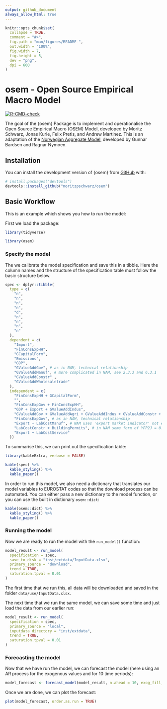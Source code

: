 ```yaml
---
output: github_document
always_allow_html: true
---
```


<!-- README.md is generated from README.Rmd. Please edit that file -->

```r
knitr::opts_chunk$set(
  collapse = TRUE,
  comment = "#>",
  fig.path = "man/figures/README-",
  out.width = "100%",
  fig.width = 7,
  fig.height = 5,
  dev = "png",
  dpi = 600
)
```

# osem - Open Source Empirical Macro Model

<!-- badges: start -->
[![R-CMD-check](https://github.com/moritzpschwarz/osem/actions/workflows/R-CMD-check.yaml/badge.svg)](https://github.com/moritzpschwarz/osem/actions/workflows/R-CMD-check.yaml)
<!-- badges: end -->

The goal of the {osem} Package is to implement and operationalise the Open Source Empirical Macro (OSEM) Model, developed by Moritz Schwarz, Jonas Kurle, Felix Pretis, and Andrew Martinez. This is an adaptation of the [Norwegian Aggregate Model](https://normetrics.no/nam/), developed by Gunnar Bardsen and Ragnar Nymoen. 

## Installation

You can install the development version of {osem} from [GitHub](https://github.com/) with:

``` r
# install.packages("devtools")
devtools::install_github("moritzpschwarz/osem")
```

## Basic Workflow

This is an example which shows you how to run the model:

First we load the package:

```r
library(tidyverse)
```


```r
library(osem)
```

### Specify the model

The we calibrate the model specification and save this in a tibble. 
Here the column names and the structure of the specification table must follow the basic structure below.

```r
spec <- dplyr::tibble(
  type = c(
    "n",
    "n",
    "n",
    "n",
    "d",
    "n",
    "n",
    "n",
    "n"
  ),
  dependent = c(
    "Import",
    "FinConsExpHH",
    "GCapitalForm",
    "Emissions",
    "GDP",
    "GValueAddGov", # as in NAM, technical relationship
    "GValueAddManuf", # more complicated in NAM, see 2.3.3 and 6.3.1
    "GValueAddConstr" ,
    "GValueAddWholesaletrade"
  ),
  independent = c(
    "FinConsExpHH + GCapitalForm",
    "",
    "FinConsExpGov + FinConsExpHH",
    "GDP + Export + GValueAddIndus",
    "GValueAddGov + GValueAddAgri + GValueAddIndus + GValueAddConstr + GValueAddWholesaletrade + GValueAddInfocom + GValueAddFinance + GValueAddRealest + GValueAddResearch + GValueAddArts",
    "FinConsExpGov", # as in NAM, technical relationship
    "Export + LabCostManuf", # NAM uses 'export market indicator' not exports - unclear what this is, NAM uses unit labour cost in NOR manufacturing relative to the foreign price level - here is just total labour cost
    "LabCostConstr + BuildingPermits", # in NAM some form of YFP2J = 0.3JBOL + 0.2JF P N + 0.3JO + 0.3JOIL. Unclear what this is. Using Building Permits instead
    "Export + LabCostService"
  ))
```

To summarise this, we can print out the specification table: 

```r
library(kableExtra, verbose = FALSE)
```



```r
kable(spec) %>% 
  kable_styling() %>% 
  kable_paper()
```


In order to run this model, we also need a dictionary that translates our model variables to EUROSTAT codes so that the download process can be automated. You can either pass a new dictionary to the model function, or you can use the built in dictionary `osem::dict`:


```r
kable(osem::dict) %>% 
  kable_styling() %>% 
  kable_paper()
```

<!-- The last step in specifying the model is to create a filter list that determines the country that we want to estimate this for and also which unit we need for each variable. This, for the moment, is quite tedious, but this will be improved in the future: -->

<!-- ```{r} -->
<!-- fa <- list(geo = "AT", s_adj = "SCA", unit = "CLV05_MEUR") -->
<!-- fb <- list(geo = "AT", s_adj = "SCA", unit = "CP_MEUR") -->
<!-- fc <- list(geo = "AT", unit = "THS_T") -->
<!-- fd <- list(geo = "AT", s_adj = "SCA") -->
<!-- fe <- list(geo = "AT", s_adj = "SCA", unit = "I15") -->
<!-- ff <- list(geo = "AT", s_adj = "SCA", unit = "I16") -->

<!-- filter_list <- list( -->
<!-- "P7" = fa, -->
<!-- "YA0" = fb, -->
<!-- "P31_S14_S15" = fa, -->
<!-- "P5G" = fa, -->
<!-- "B1G" = fa, -->
<!-- "P3_S13" = fa, -->
<!-- "P6" = fa, -->
<!-- "GHG" = fc, -->
<!-- "B1GQ" = fa, -->
<!-- "PSQM" = fe, -->
<!-- "LM-LCI-TOT" = ff -->
<!-- ) -->
<!-- ``` -->


### Running the model

Now we are ready to run the model with the `run_model()` function:

```r
model_result <- run_model(
  specification = spec,
  save_to_disk = "inst/extdata/InputData.xlsx",
  primary_source = "download",
  trend = TRUE,
  saturation.tpval = 0.01
)
```

The first time that we run this, all data will be downloaded and saved in the folder `data/use/InputData.xlsx`. 

The next time that we run the same model, we can save some time and just load the data from our earlier run: 
```r
model_result <- run_model(
  specification = spec,
  primary_source = "local",
  inputdata_directory = "inst/extdata",
  trend = TRUE,
  saturation.tpval = 0.01
)
```


### Forecasting the model

Now that we have run the model, we can forecast the model (here using an AR process for the exogenous values and for 10 time periods):

```r
model_forecast <- forecast_model(model_result, n.ahead = 10, exog_fill_method = "AR", plot.forecast = FALSE)
```

Once we are done, we can plot the forecast: 

```r
plot(model_forecast, order.as.run = TRUE)
```






